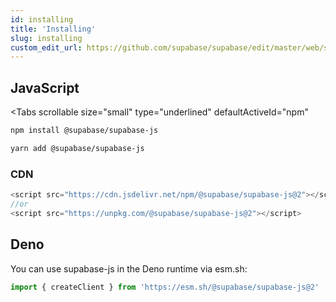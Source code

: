 ```yaml
---
id: installing
title: 'Installing'
slug: installing
custom_edit_url: https://github.com/supabase/supabase/edit/master/web/spec/supabase.yml
---
```



## JavaScript

<Tabs
  scrollable
  size="small"
  type="underlined"
  defaultActiveId="npm"
>
<TabPanel id="npm" label="npm">

```sh
npm install @supabase/supabase-js
```

</TabPanel>
<TabPanel id="yarn" label="Yarn">

```sh
yarn add @supabase/supabase-js
```

</TabPanel>
</Tabs>

### CDN

```js
<script src="https://cdn.jsdelivr.net/npm/@supabase/supabase-js@2"></script>
//or
<script src="https://unpkg.com/@supabase/supabase-js@2"></script>
```

## Deno

You can use supabase-js in the Deno runtime via esm.sh:

```ts
import { createClient } from 'https://esm.sh/@supabase/supabase-js@2'
```
